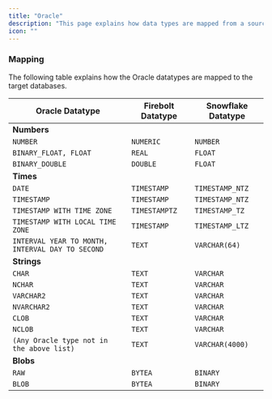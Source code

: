 ```yaml
---
title: "Oracle"
description: "This page explains how data types are mapped from a source Oracle database to the target databases. Please visit the [Oracle Data Types Documentation](https://docs.oracle.com/en/database/oracle/oracle-database/19/sqlrf/Data-Types.html#GUID-7B72E154-677A-4342-A1EA-C74C1EA928E6) to get a primer on the various Oracle datatypes. "
icon: ""
---
```


### Mapping

The following table explains how the Oracle datatypes are mapped to the target databases.

| Oracle Datatype | Firebolt Datatype | Snowflake Datatype |
| --------------- | ----------------- | ------------------ |
| **Numbers** | | |
| `NUMBER` | `NUMERIC` | `NUMBER` |
| `BINARY_FLOAT, FLOAT` | `REAL` | `FLOAT` |
| `BINARY_DOUBLE` | `DOUBLE` | `FLOAT` |
| **Times** | | |
| `DATE` | `TIMESTAMP` | `TIMESTAMP_NTZ` |
| `TIMESTAMP` | `TIMESTAMP` | `TIMESTAMP_NTZ` |
| `TIMESTAMP WITH TIME ZONE` | `TIMESTAMPTZ` | `TIMESTAMP_TZ` |
| `TIMESTAMP WITH LOCAL TIME ZONE` | `TIMESTAMP` | `TIMESTAMP_LTZ` |
| `INTERVAL YEAR TO MONTH, INTERVAL DAY TO SECOND` | `TEXT` | `VARCHAR(64)` |
| **Strings** | | |
| `CHAR` | `TEXT` | `VARCHAR` |
| `NCHAR` | `TEXT` | `VARCHAR` |
| `VARCHAR2` | `TEXT` | `VARCHAR` |
| `NVARCHAR2` | `TEXT` | `VARCHAR` |
| `CLOB` | `TEXT` | `VARCHAR` |
| `NCLOB` | `TEXT` | `VARCHAR` |
| `(Any Oracle type not in the above list)` | `TEXT` | `VARCHAR(4000)` |
| **Blobs** | | |
| `RAW` | `BYTEA` | `BINARY` |
| `BLOB` | `BYTEA` | `BINARY` |
